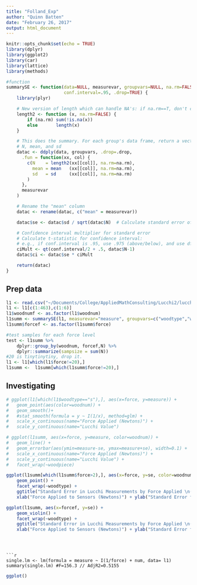 ```yaml
---
title: "Folland_Exp"
author: "Quinn Batten"
date: "February 26, 2017"
output: html_document
---
```


```r
knitr::opts_chunk$set(echo = TRUE)
library(dplyr)
library(ggplot2)
library(car)
library(lattice)
library(methods)

#function
summarySE <- function(data=NULL, measurevar, groupvars=NULL, na.rm=FALSE,
                      conf.interval=.95, .drop=TRUE) {
    library(plyr)

    # New version of length which can handle NA's: if na.rm==T, don't count them
    length2 <- function (x, na.rm=FALSE) {
        if (na.rm) sum(!is.na(x))
        else       length(x)
    }

    # This does the summary. For each group's data frame, return a vector with
    # N, mean, and sd
    datac <- ddply(data, groupvars, .drop=.drop,
      .fun = function(xx, col) {
        c(N    = length2(xx[[col]], na.rm=na.rm),
          mean = mean   (xx[[col]], na.rm=na.rm),
          sd   = sd     (xx[[col]], na.rm=na.rm)
        )
      },
      measurevar
    )

    # Rename the "mean" column    
    datac <- rename(datac, c("mean" = measurevar))

    datac$se <- datac$sd / sqrt(datac$N)  # Calculate standard error of the mean

    # Confidence interval multiplier for standard error
    # Calculate t-statistic for confidence interval: 
    # e.g., if conf.interval is .95, use .975 (above/below), and use df=N-1
    ciMult <- qt(conf.interval/2 + .5, datac$N-1)
    datac$ci <- datac$se * ciMult

    return(datac)
}
```

## Prep data
```r
l1 <- read.csv("~/Documents/College/AppliedMathConsulting/Lucchi2/lucchi2.csv")
l1 <- l1[c(1:463),c(1:6)]
l1$woodnumf <- as.factor(l1$woodnum)
l1summ <- summarySE(l1, measurevar="measure", groupvars=c("woodtype","woodnum","woodpiece","side","force","woodnumf"))
l1summ$forcef <- as.factor(l1summ$force)

#test samples for each force level
test <- l1summ %>%
	dplyr::group_by(woodnum, forcef,N) %>%
	dplyr::summarize(sampsize = sum(N))
#20 is tinytinytiny, drop it.
l1 <- l1[which(l1$force!=20),]
l1summ <-  l1summ[which(l1summ$force!=20),]
```

## Investigating 
```r

# ggplot(l1[which(l1$woodtype=="s"),], aes(x=force, y=measure)) +
# 	geom_point(aes(color=woodnum)) +
# 	geom_smooth()+
# 	#stat_smooth(formula = y ~ I(1/x), method=glm) +
# 	scale_x_continuous(name="Force Applied (Newtons)") +
# 	scale_y_continuous(name="Lucchi Value")

# ggplot(l1summ, aes(x=force, y=measure, color=woodnum)) +
# 	geom_line() +
# 	geom_errorbar(aes(ymin=measure-se, ymax=measure+se), width=0.1) +
# 	scale_x_continuous(name="Force Applied (Newtons)") +
# 	scale_y_continuous(name="Lucchi Value") +
# 	facet_wrap(~woodpiece)

ggplot(l1summ[which(l1summ$force>2),], aes(x=force, y=se, color=woodnum)) +
	geom_point() +
	facet_wrap(~woodtype) +
	ggtitle("Standard Error in Lucchi Measurements by Force Applied \n(All Wood Samples)") +
	xlab("Force Applied to Sensors (Newtons)") + ylab("Standard Error for Wood Sample")

ggplot(l1summ, aes(x=forcef, y=se)) +
	geom_violin() +
	facet_wrap(~woodtype) +
	ggtitle("Standard Error in Lucchi Measurements by Force Applied \n(All Wood Samples)") +
	xlab("Force Applied to Sensors (Newtons)") + ylab("Standard Error for Wood Sample")

```


```



```r
single.lm <- lm(formula = measure ~ I(1/force) + num, data= l1)
summary(single.lm) #F=156.3 // AdjR2=0.5155 

```


```r
ggplot()

```



